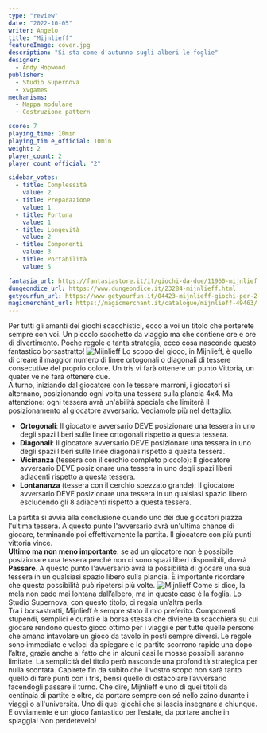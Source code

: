 ```yaml
---
type: "review"
date: "2022-10-05"
writer: Angelo
title: "Mijnlieff"
featureImage: cover.jpg
description: "Si sta come d'autunno sugli alberi le foglie"
designer:
  - Andy Hopwood
publisher:
  - Studio Supernova
  - xvgames
mechanisms:
  - Mappa modulare
  - Costruzione pattern

score: 7
playing_time: 10min
playing_tim e_official: 10min
weight: 2
player_count: 2
player_count_official: "2"

sidebar_votes:
  - title: Complessità
    value: 2
  - title: Preparazione
    value: 1
  - title: Fortuna
    value: 1
  - title: Longevità
    value: 2
  - title: Componenti
    value: 3
  - title: Portabilità
    value: 5

fantasia_url: https://fantasiastore.it/it/giochi-da-due/11960-mijnlieff.html
dungeondice_url: https://www.dungeondice.it/23284-mijnlieff.html
getyourfun_url: https://www.getyourfun.it/04423-mijnlieff-giochi-per-2-giocatori.html
magicmerchant_url: https://magicmerchant.it/catalogue/mijnlieff-49463/
---
```


<Setting>
  Per tutti gli amanti dei giochi scacchistici, ecco a voi un titolo che
  porterete sempre con voi. Un piccolo sacchetto da viaggio ma che contiene ore
  e ore di divertimento. Poche regole e tanta strategia, ecco cosa nasconde
  questo fantastico borsastratto!
</Setting>

<img src="./game1.jpg" alt="Mijnlieff" />

<Rules>
Lo scopo del gioco, in Mijnlieff, è quello di creare il maggior numero di linee ortogonali o diagonali di tessere consecutive del proprio colore. Un tris vi farà ottenere un punto Vittoria, un quater ve ne farà ottenere due. <br/>
A turno, iniziando dal giocatore con le tessere marroni, i giocatori si alternano, posizionando ogni volta una tessera sulla plancia 4x4. Ma attenzione: ogni tessera avrà un'abilità speciale che limiterà il posizionamento al giocatore avversario. Vediamole più nel dettaglio:
<ul>
<li><strong>Ortogonali</strong>: Il giocatore avversario DEVE posizionare una tessera in uno degli spazi liberi sulle linee ortogonali rispetto a questa tessera. </li>
<li><strong>Diagonali</strong>: Il giocatore avversario DEVE posizionare una tessera in uno degli spazi liberi sulle linee diagonali rispetto a questa tessera. </li>
<li><strong>Vicinanza</strong> (tessera con il cerchio completo piccolo): Il giocatore avversario DEVE posizionare una tessera in uno degli spazi liberi adiacenti rispetto a questa tessera. </li>
<li><strong>Lontananza</strong> (tessera con il cerchio spezzato grande): Il giocatore avversario DEVE posizionare una tessera in un qualsiasi spazio libero escludendo gli 8 adiacenti rispetto a questa tessera. </li>
</ul>
La partita si avvia alla conclusione quando uno dei due giocatori piazza l'ultima tessera. A questo punto l'avversario avrà un'ultima chance di giocare, terminando poi effettivamente la partita. Il giocatore con più punti vittoria vince. <br/>
<strong>Ultimo ma non meno importante</strong>: se ad un giocatore non è possibile posizionare una tessera perché non ci sono spazi liberi disponibili, dovrà <strong>Passare</strong>. A questo punto l'avversario avrà la possibilità di giocare una sua tessera in un qualsiasi spazio libero sulla plancia. È importante ricordare che questa possibilità può ripetersi più volte.

</Rules>

<img src="./game2.jpg" alt="Mijnlieff" />

<Feedback>
  Come si dice, la mela non cade mai lontana dall’albero, ma in questo caso è la
  foglia. Lo Studio Supernova, con questo titolo, ci regala un’altra perla.
  <br />
  Tra i borsastratti, Mijnlieff è sempre stato il mio preferito. Componenti
  stupendi, semplici e curati e la borsa stessa che diviene la scacchiera su cui
  giocare rendono questo gioco ottimo per i viaggi e per tutte quelle persone
  che amano intavolare un gioco da tavolo in posti sempre diversi. Le regole
  sono immediate e veloci da spiegare e le partite scorrono rapide una dopo
  l’altra, grazie anche al fatto che in alcuni casi le mosse possibili saranno
  limitate. La semplicità del titolo però nasconde una profondità strategica per
  nulla scontata. Capirete fin da subito che il vostro scopo non sarà tanto
  quello di fare punti con i tris, bensì quello di ostacolare l’avversario
  facendogli passare il turno. Che dire, Mijnlieff è uno di quei titoli da
  centinaia di partite e oltre, da portare sempre con sé nello zaino durante i
  viaggi o all'università. Uno di quei giochi che si lascia insegnare a
  chiunque. E ovviamente è un gioco fantastico per l’estate, da portare anche in
  spiaggia! Non perdetevelo!
</Feedback>

